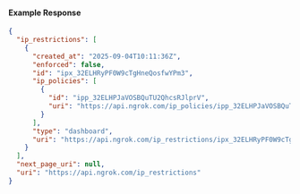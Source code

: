
#### Example Response

```json
{
  "ip_restrictions": [
    {
      "created_at": "2025-09-04T10:11:36Z",
      "enforced": false,
      "id": "ipx_32ELHRyPF0W9cTgHneQosfwYPm3",
      "ip_policies": [
        {
          "id": "ipp_32ELHPJaVOSBQuTU2QhcsRJlprV",
          "uri": "https://api.ngrok.com/ip_policies/ipp_32ELHPJaVOSBQuTU2QhcsRJlprV"
        }
      ],
      "type": "dashboard",
      "uri": "https://api.ngrok.com/ip_restrictions/ipx_32ELHRyPF0W9cTgHneQosfwYPm3"
    }
  ],
  "next_page_uri": null,
  "uri": "https://api.ngrok.com/ip_restrictions"
}
```
